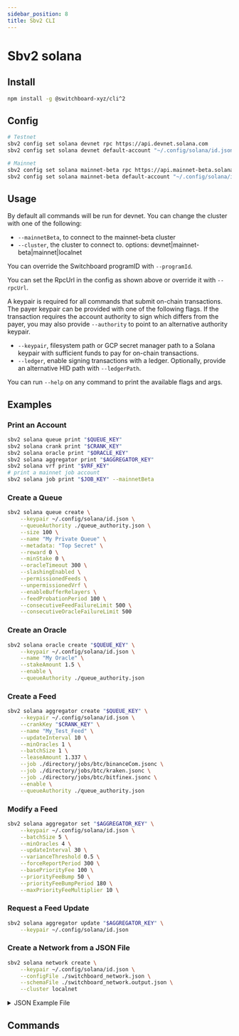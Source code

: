 ```yaml
---
sidebar_position: 8
title: Sbv2 CLI
---
```



# Sbv2 solana

## Install

```bash npm2yarn
npm install -g @switchboard-xyz/cli^2
```

## Config

```bash
# Testnet
sbv2 config set solana devnet rpc https://api.devnet.solana.com
sbv2 config set solana devnet default-account "~/.config/solana/id.json"

# Mainnet
sbv2 config set solana mainnet-beta rpc https://api.mainnet-beta.solana.com/
sbv2 config set solana mainnet-beta default-account "~/.config/solana/id.json"
```

## Usage

By default all commands will be run for devnet. You can change the cluster with
one of the following:

- `--mainnetBeta`, to connect to the mainnet-beta cluster
- `--cluster`, the cluster to connect to. options:
  devnet|mainnet-beta|mainnet|localnet

You can override the Switchboard programID with `--programId`.

You can set the RpcUrl in the config as shown above or override it with
`--rpcUrl`.

A keypair is required for all commands that submit on-chain transactions. The
payer keypair can be provided with one of the following flags. If the
transaction requires the account authority to sign which differs from the payer,
you may also provide `--authority` to point to an alternative authority keypair.

- `--keypair`, filesystem path or GCP secret manager path to a Solana keypair
  with sufficient funds to pay for on-chain transactions.
- `--ledger`, enable signing transactions with a ledger. Optionally, provide an
  alternative HID path with `--ledgerPath`.

You can run `--help` on any command to print the available flags and args.

## Examples

### Print an Account

```bash
sbv2 solana queue print "$QUEUE_KEY"
sbv2 solana crank print "$CRANK_KEY"
sbv2 solana oracle print "$ORACLE_KEY"
sbv2 solana aggregator print "$AGGREGATOR_KEY"
sbv2 solana vrf print "$VRF_KEY"
# print a mainnet job account
sbv2 solana job print "$JOB_KEY" --mainnetBeta
```

### Create a Queue

```bash
sbv2 solana queue create \
    --keypair ~/.config/solana/id.json \
    --queueAuthority ./queue_authority.json \
    --size 100 \
    --name "My Private Queue" \
    --metadata: "Top Secret" \
    --reward 0 \
    --minStake 0 \
    --oracleTimeout 300 \
    --slashingEnabled \
    --permissionedFeeds \
    --unpermissionedVrf \
    --enableBufferRelayers \
    --feedProbationPeriod 100 \
    --consecutiveFeedFailureLimit 500 \
    --consecutiveOracleFailureLimit 500
```

### Create an Oracle

```bash
sbv2 solana oracle create "$QUEUE_KEY" \
    --keypair ~/.config/solana/id.json \
    --name "My Oracle" \
    --stakeAmount 1.5 \
    --enable \
    --queueAuthority ./queue_authority.json
```

### Create a Feed

```bash
sbv2 solana aggregator create "$QUEUE_KEY" \
    --keypair ~/.config/solana/id.json \
    --crankKey "$CRANK_KEY" \
    --name "My_Test_Feed" \
    --updateInterval 10 \
    --minOracles 1 \
    --batchSize 1 \
    --leaseAmount 1.337 \
    --job ./directory/jobs/btc/binanceCom.jsonc \
    --job ./directory/jobs/btc/kraken.jsonc \
    --job ./directory/jobs/btc/bitfinex.jsonc \
    --enable \
    --queueAuthority ./queue_authority.json
```

### Modify a Feed

```bash
sbv2 solana aggregator set "$AGGREGATOR_KEY" \
    --keypair ~/.config/solana/id.json \
    --batchSize 5 \
    --minOracles 4 \
    --updateInterval 30 \
    --varianceThreshold 0.5 \
    --forceReportPeriod 300 \
    --basePriorityFee 100 \
    --priorityFeeBump 50 \
    --priorityFeeBumpPeriod 180 \
    --maxPriorityFeeMultiplier 10 \
```

### Request a Feed Update

```bash
sbv2 solana aggregator update "$AGGREGATOR_KEY" \
    --keypair ~/.config/solana/id.json
```

### Create a Network from a JSON File

```bash
sbv2 solana network create \
    --keypair ~/.config/solana/id.json \
    --configFile ./switchboard_network.json \
    --schemaFile ./switchboard_network.output.json \
    --cluster localnet
```

<details>
    <summary>
        JSON Example File
    </summary>

```json title="switchboard_network.json"
{
  "queue": {
    "name": "My Queue",
    "metadata": "Queue Metadata",
    "authorityKeypair": "./.keypairs/queueAuthority.json",
    "queueSize": 10,
    "reward": 0.000005,
    "minStake": 1,
    "oracleTimeout": 900,
    "unpermissionedFeeds": true,
    "unpermissionedVrf": "1",
    "enableBufferRelayers": "true"
  },
  "cranks": [
    {
      "name": "Crank #1",
      "maxRows": 200
    }
  ],
  "oracles": [
    {
      "name": "Oracle #1",
      "stakeAmount": 1.5,
      "enable": true,
      "authority": "./.keypairs/oracles/oracleAuthority1.json"
    },
    {
      "name": "Oracle #2",
      "stakeAmount": 1.5,
      "enable": true,
      "authority": "./.keypairs/oracles/oracleAuthority2.json"
    }
  ],
  "aggregators": [
    {
      "name": "Aggregator #1",
      "crankIndex": 0,
      "enable": true,
      "fundAmount": 1,
      "minUpdateDelaySeconds": 5,
      "batchSize": 3,
      "minRequiredOracleResults": 2,
      "basePriorityFee": 1000,
      "priorityFeeBump": 500,
      "priorityFeeBumpPeriod": 60,
      "maxPriorityFeeMultiplier": 10,
      "historyLimit": 1000,
      "jobs": [
        {
          "weight": 1,
          "name": "Job #1",
          "tasks": [
            {
              "valueTask": {
                "value": 1
              }
            }
          ]
        }
      ]
    },
    {
      "name": "Aggregator #2",
      "crankIndex": 0,
      "enable": true,
      "fundAmount": 1,
      "minUpdateDelaySeconds": 5,
      "batchSize": 3,
      "minRequiredOracleResults": 2,
      "basePriorityFee": 2000,
      "priorityFeeBump": 500,
      "priorityFeeBumpPeriod": 60,
      "maxPriorityFeeMultiplier": 10,
      "historyLimit": 1000,
      "jobs": [
        {
          "weight": 1,
          "name": "Job #1",
          "tasks": [
            {
              "valueTask": {
                "value": 2
              }
            }
          ]
        }
      ]
    }
  ]
}
```

</details>

## Commands


<SolanaCli />
